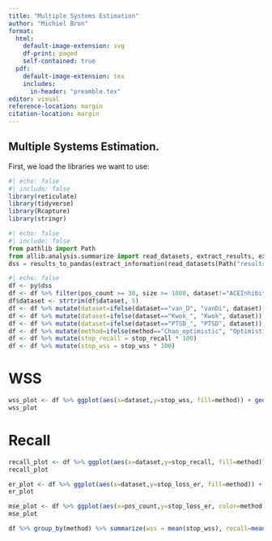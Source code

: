 ```yaml
---
title: "Multiple Systems Estimation"
author: "Michiel Bron"
format:
  html:
    default-image-extension: svg
    df-print: paged
    self-contained: true
  pdf:
    default-image-extension: tex
    includes:
      in-header: "preamble.tex"
editor: visual
reference-location: margin
citation-location: margin
---
```


## Multiple Systems Estimation.

First, we load the libraries we want to use:

```r
#| echo: false
#| include: false
library(reticulate)
library(tidyverse)
library(Rcapture)
library(stringr)
```

```python
#| echo: false
#| include: false
from pathlib import Path
from allib.analysis.summarize import read_datasets, extract_results, extract_information, results_to_pandas
dss = results_to_pandas(extract_information(read_datasets(Path("results/tar/"))))
```

```r
#| echo: false
df <- py$dss
df <- df %>% filter(pos_count >= 30, size >= 1000, dataset!="ACEInhibitors")
df$dataset <- strtrim(df$dataset, 5) 
df <- df %>% mutate(dataset=ifelse(dataset=="van_D", "vanDi", dataset))
df <- df %>% mutate(dataset=ifelse(dataset=="Kwok_", "Kwok", dataset))
df <- df %>% mutate(dataset=ifelse(dataset=="PTSD_", "PTSD", dataset))
df <- df %>% mutate(method=ifelse(method=="Chao_optimistic", "Optimistic", "Conservative"))
df <- df %>% mutate(stop_recall = stop_recall * 100)
df <- df %>% mutate(stop_wss = stop_wss * 100)
```

# WSS

```r
wss_plot <- df %>% ggplot(aes(x=dataset,y=stop_wss, fill=method)) + geom_boxplot() + theme(axis.text.x = element_text(angle=45, vjust=1, hjust=1)) + xlab("Dataset") + ylab("Work saved over Sampling (%)") + labs(fill="Stop Criterion")
wss_plot

```

# Recall

```r
recall_plot <- df %>% ggplot(aes(x=dataset,y=stop_recall, fill=method)) + geom_boxplot() + theme(axis.text.x = element_text(angle=45, vjust=1, hjust=1)) + xlab("Dataset") + ylab("Recall (%)") + labs(fill="Stop Criterion")
recall_plot
```

```r
er_plot <- df %>% ggplot(aes(x=dataset,y=stop_loss_er, fill=method)) + geom_boxplot() + theme(axis.text.x = element_text(angle=45, vjust=1, hjust=1))
er_plot
```

```r
mse_plot <- df %>% ggplot(aes(x=pos_count,y=stop_loss_er, color=method)) + geom_point() + theme(axis.text.x = element_text(angle=45, vjust=1, hjust=1))
mse_plot
```

```r
df %>% group_by(method) %>% summarize(wss = mean(stop_wss), recall=mean(stop_recall))
```
